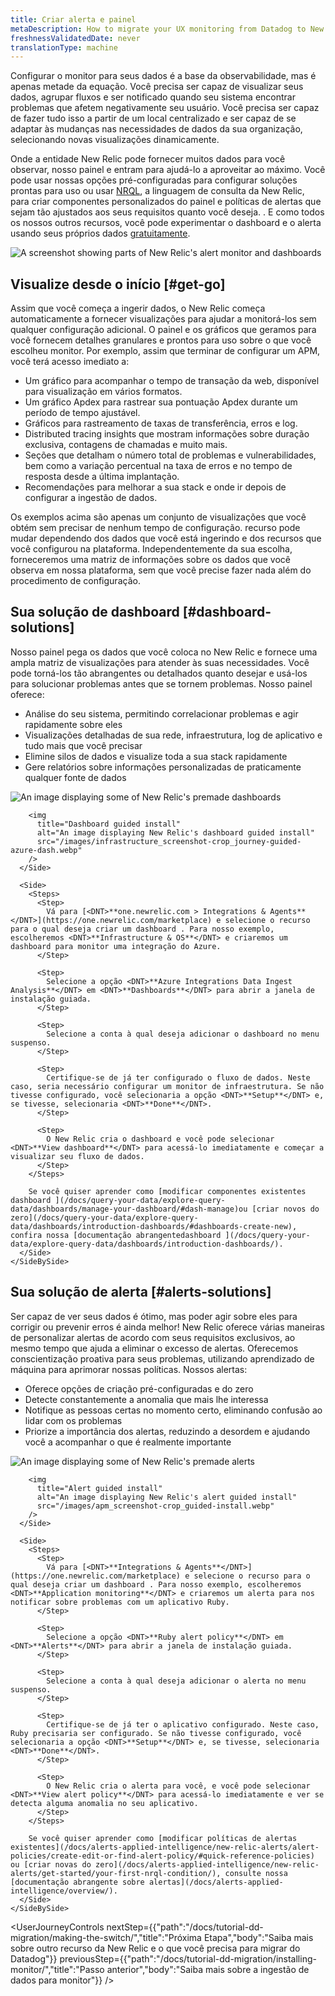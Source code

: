 ```yaml
---
title: Criar alerta e painel
metaDescription: How to migrate your UX monitoring from Datadog to New Relic.
freshnessValidatedDate: never
translationType: machine
---
```


Configurar o monitor para seus dados é a base da observabilidade, mas é apenas metade da equação. Você precisa ser capaz de visualizar seus dados, agrupar fluxos e ser notificado quando seu sistema encontrar problemas que afetem negativamente seu usuário. Você precisa ser capaz de fazer tudo isso a partir de um local centralizado e ser capaz de se adaptar às mudanças nas necessidades de dados da sua organização, selecionando novas visualizações dinamicamente.

Onde a entidade New Relic pode fornecer muitos dados para você observar, nosso painel e <InlinePopover type="alerts"/>entram para ajudá-lo a aproveitar ao máximo. Você pode usar nossas opções pré-configuradas para configurar soluções prontas para uso ou usar [NRQL](/docs/query-your-data/nrql-new-relic-query-language/get-started/introduction-nrql-new-relics-query-language/), a linguagem de consulta da New Relic, para criar componentes personalizados do painel e políticas de alertas que sejam tão ajustados aos seus requisitos quanto você deseja. . E como todos os nossos outros recursos, você pode experimentar o dashboard e o alerta usando seus próprios dados [gratuitamente](https://newrelic.com/signup).

<img
  title="Alerts-and-dash"
  alt="A screenshot showing parts of New Relic's alert monitor and dashboards"
  src="/images/dashboards_screenshot-crop_journey-dash-and-alerts.webp"
/>

## Visualize desde o início [#get-go]

Assim que você começa a ingerir dados, o New Relic começa automaticamente a fornecer visualizações para ajudar a monitorá-los sem qualquer configuração adicional. O painel e os gráficos que geramos para você fornecem detalhes granulares e prontos para uso sobre o que você escolheu monitor. Por exemplo, assim que terminar de configurar um APM, você terá acesso imediato a:

* Um gráfico para acompanhar o tempo de transação da web, disponível para visualização em vários formatos.
* Um gráfico Apdex para rastrear sua pontuação Apdex durante um período de tempo ajustável.
* Gráficos para rastreamento de taxas de transferência, erros e log.
* Distributed tracing insights que mostram informações sobre duração exclusiva, contagens de chamadas e muito mais.
* Seções que detalham o número total de problemas e vulnerabilidades, bem como a variação percentual na taxa de erros e no tempo de resposta desde a última implantação.
* Recomendações para melhorar a sua stack e onde ir depois de configurar a ingestão de dados.

Os exemplos acima são apenas um conjunto de visualizações que você obtém sem precisar de nenhum tempo de configuração. recurso pode mudar dependendo dos dados que você está ingerindo e dos recursos que você configurou na plataforma. Independentemente da sua escolha, forneceremos uma matriz de informações sobre os dados que você observa em nossa plataforma, sem que você precise fazer nada além do procedimento de configuração.

## Sua solução de dashboard [#dashboard-solutions]

Nosso painel pega os dados que você coloca no New Relic e fornece uma ampla matriz de visualizações para atender às suas necessidades. Você pode torná-los tão abrangentes ou detalhados quanto desejar e usá-los para solucionar problemas antes que se tornem problemas. Nosso painel oferece:

* Análise do seu sistema, permitindo correlacionar problemas e agir rapidamente sobre eles
* Visualizações detalhadas de sua rede, infraestrutura, log de aplicativo e tudo mais que você precisar
* Elimine silos de dados e visualize toda a sua stack rapidamente
* Gere relatórios sobre informações personalizadas de praticamente qualquer fonte de dados

<CollapserGroup>
  <Collapser
    id="dash-install"
    title="Instale um dashboard pré-fabricado"
  >
    <SideBySide>
      <Side>
        <img
          title="Premade dashboards"
          alt="An image displaying some of New Relic's premade dashboards"
          src="/images/infrastructure_screenshot-crop_premade-dashboards.webp"
        />

        <img
          title="Dashboard guided install"
          alt="An image displaying New Relic's dashboard guided install"
          src="/images/infrastructure_screenshot-crop_journey-guided-azure-dash.webp"
        />
      </Side>

      <Side>
        <Steps>
          <Step>
            Vá para [<DNT>**one.newrelic.com > Integrations & Agents**</DNT>](https://one.newrelic.com/marketplace) e selecione o recurso para o qual deseja criar um dashboard . Para nosso exemplo, escolheremos <DNT>**Infrastructure & OS**</DNT> e criaremos um dashboard para monitor uma integração do Azure.
          </Step>

          <Step>
            Selecione a opção <DNT>**Azure Integrations Data Ingest Analysis**</DNT> em <DNT>**Dashboards**</DNT> para abrir a janela de instalação guiada.
          </Step>

          <Step>
            Selecione a conta à qual deseja adicionar o dashboard no menu suspenso.
          </Step>

          <Step>
            Certifique-se de já ter configurado o fluxo de dados. Neste caso, seria necessário configurar um monitor de infraestrutura. Se não tivesse configurado, você selecionaria a opção <DNT>**Setup**</DNT> e, se tivesse, selecionaria <DNT>**Done**</DNT>.
          </Step>

          <Step>
            O New Relic cria o dashboard e você pode selecionar <DNT>**View dashboard**</DNT> para acessá-lo imediatamente e começar a visualizar seu fluxo de dados.
          </Step>
        </Steps>

        Se você quiser aprender como [modificar componentes existentes dashboard ](/docs/query-your-data/explore-query-data/dashboards/manage-your-dashboard/#dash-manage)ou [criar novos do zero](/docs/query-your-data/explore-query-data/dashboards/introduction-dashboards/#dashboards-create-new), confira nossa [documentação abrangentedashboard ](/docs/query-your-data/explore-query-data/dashboards/introduction-dashboards/).
      </Side>
    </SideBySide>
  </Collapser>
</CollapserGroup>

## Sua solução de alerta [#alerts-solutions]

Ser capaz de ver seus dados é ótimo, mas poder agir sobre eles para corrigir ou prevenir erros é ainda melhor! New Relic oferece várias maneiras de personalizar alertas de acordo com seus requisitos exclusivos, ao mesmo tempo que ajuda a eliminar o excesso de alertas. Oferecemos conscientização proativa para seus problemas, utilizando aprendizado de máquina para aprimorar nossas políticas. Nossos alertas:

* Oferece opções de criação pré-configuradas e do zero
* Detecte constantemente a anomalia que mais lhe interessa
* Notifique as pessoas certas no momento certo, eliminando confusão ao lidar com os problemas
* Priorize a importância dos alertas, reduzindo a desordem e ajudando você a acompanhar o que é realmente importante

<CollapserGroup>
  <Collapser
    id="alerts-install"
    title="Instale um alerta predefinido"
  >
    <SideBySide>
      <Side>
        <img
          title="Premade alerts"
          alt="An image displaying some of New Relic's premade alerts"
          src="/images/apm_screenshot-crop_premade-alerts.webp"
        />

        <img
          title="Alert guided install"
          alt="An image displaying New Relic's alert guided install"
          src="/images/apm_screenshot-crop_guided-install.webp"
        />
      </Side>

      <Side>
        <Steps>
          <Step>
            Vá para [<DNT>**Integrations & Agents**</DNT>](https://one.newrelic.com/marketplace) e selecione o recurso para o qual deseja criar um dashboard . Para nosso exemplo, escolheremos <DNT>**Application monitoring**</DNT> e criaremos um alerta para nos notificar sobre problemas com um aplicativo Ruby.
          </Step>

          <Step>
            Selecione a opção <DNT>**Ruby alert policy**</DNT> em <DNT>**Alerts**</DNT> para abrir a janela de instalação guiada.
          </Step>

          <Step>
            Selecione a conta à qual deseja adicionar o alerta no menu suspenso.
          </Step>

          <Step>
            Certifique-se de já ter o aplicativo configurado. Neste caso, Ruby precisaria ser configurado. Se não tivesse configurado, você selecionaria a opção <DNT>**Setup**</DNT> e, se tivesse, selecionaria <DNT>**Done**</DNT>.
          </Step>

          <Step>
            O New Relic cria o alerta para você, e você pode selecionar <DNT>**View alert policy**</DNT> para acessá-lo imediatamente e ver se detecta alguma anomalia no seu aplicativo.
          </Step>
        </Steps>

        Se você quiser aprender como [modificar políticas de alertas existentes](/docs/alerts-applied-intelligence/new-relic-alerts/alert-policies/create-edit-or-find-alert-policy/#quick-reference-policies) ou [criar novas do zero](/docs/alerts-applied-intelligence/new-relic-alerts/get-started/your-first-nrql-condition/), consulte nossa [documentação abrangente sobre alertas](/docs/alerts-applied-intelligence/overview/).
      </Side>
    </SideBySide>
  </Collapser>
</CollapserGroup>

<UserJourneyControls
  nextStep={{"path":"/docs/tutorial-dd-migration/making-the-switch/","title":"Próxima Etapa","body":"Saiba mais sobre outro recurso da New Relic e o que você precisa para migrar do Datadog"}}
  previousStep={{"path":"/docs/tutorial-dd-migration/installing-monitor/","title":"Passo anterior","body":"Saiba mais sobre a ingestão de dados para monitor"}}
/>
